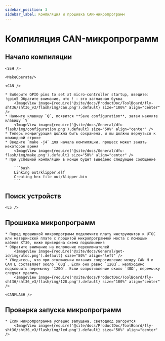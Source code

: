 ```yaml
---
sidebar_position: 3
sidebar_label: Компиляция и прошивка CAN-микропрограмм
---
```





# Компиляция CAN-микропрограмм

## Начало компиляции

    <SSH />

    <MakeOperate/>

    <CAN />

    * Выберите GPIO pins to set at micro-controller startup, введите: !gpio5 Обратите внимание, что ! - это заглавная буква
        <ImageView image={require('@site/docs/ProductDoc/ToolBoard/fly-sht36/sht36_v3/flash/img/can.png').default} size="100%" align="center" />
    * Нажмите клавишу `Q`, появится **Save configuration**, затем нажмите клавишу `Y`
        <ImageView image={require('@site/docs/General/dfu-flash/img/configuration.png').default} size="50%" align="center" />
    * Теперь конфигурация должна быть сохранена, и вы должны вернуться к командной строке
    * Введите `make -j4` для начала компиляции, процесс может занять некоторое время
        <ImageView image={require('@site/docs/General/dfu-flash/img/make.png').default} size="50%" align="center" />
    * При успешной компиляции в конце будет выведено следующее сообщение

        ```bash
        Linking out/klipper.elf
        Creating hex file out/klipper.bin
        ```

## Поиск устройств

    <LS />


## Прошивка микропрограмм
         
    * Перед прошивкой микропрограмм подключите плату инструментов к UTOC или материнской плате с прошитой микропрограммой моста с помощью кабеля XT30, ниже приведена схема подключения
    * Обратите внимание на положение переключателей
        <ImageView image={require('@site/docs/General/get-id/img/utoc.png').default} size="80%" align="left" />
    * Убедитесь, что при отключении питания сопротивление между CAN H и CAN L составляет около `60Ω`. Если оно равно `120Ω`, необходимо подключить перемычку `120Ω`. Если сопротивление около `40Ω`, перемычку следует удалить
        <ImageView image={require('@site/docs/ProductDoc/ToolBoard/fly-sht36/sht36_v3/flash/img/120.png').default} size="100%" align="center" />

    <CANFLASH />

## Проверка запуска микропрограмм

    * Если микропрограмма успешно запущена, светодиод загорится
        <ImageView image={require('@site/docs/ProductDoc/ToolBoard/fly-sht36/sht36_v3/flash/img/led.png').default} size="50%" align="center" />